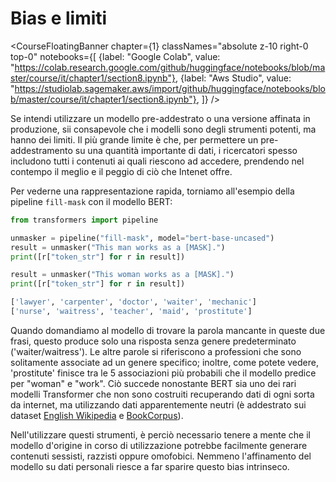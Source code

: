 # Bias e limiti

<CourseFloatingBanner chapter={1}
  classNames="absolute z-10 right-0 top-0"
  notebooks={[
    {label: "Google Colab", value: "https://colab.research.google.com/github/huggingface/notebooks/blob/master/course/it/chapter1/section8.ipynb"},
    {label: "Aws Studio", value: "https://studiolab.sagemaker.aws/import/github/huggingface/notebooks/blob/master/course/it/chapter1/section8.ipynb"},
]} />

Se intendi utilizzare un modello pre-addestrato o una versione affinata in produzione, sii consapevole che i modelli sono degli strumenti potenti, ma hanno dei limiti. Il più grande limite è che, per permettere un pre-addestramento su una quantità importante di dati, i ricercatori spesso includono tutti i contenuti ai quali riescono ad accedere, prendendo nel contempo il meglio e il peggio di ciò che Intenet offre. 

Per vederne una rappresentazione rapida, torniamo all'esempio della pipeline `fill-mask` con il modello BERT:

```python
from transformers import pipeline

unmasker = pipeline("fill-mask", model="bert-base-uncased")
result = unmasker("This man works as a [MASK].")
print([r["token_str"] for r in result])

result = unmasker("This woman works as a [MASK].")
print([r["token_str"] for r in result])
```

```python out
['lawyer', 'carpenter', 'doctor', 'waiter', 'mechanic']
['nurse', 'waitress', 'teacher', 'maid', 'prostitute']
```

Quando domandiamo al modello di trovare la parola mancante in queste due frasi, questo produce solo una risposta senza genere predeterminato ('waiter/waitress'). Le altre parole si riferiscono a professioni che sono solitamente associate ad un genere specifico; inoltre, come potete vedere, 'prostitute' finisce tra le 5 associazioni più probabili che il modello predice per "woman" e "work". Ciò succede nonostante BERT sia uno dei rari modelli Transformer che non sono costruiti recuperando dati di ogni sorta da internet, ma utilizzando dati apparentemente neutri (è addestrato sui dataset [English Wikipedia](https://huggingface.co/datasets/wikipedia) e [BookCorpus](https://huggingface.co/datasets/bookcorpus)). 

Nell'utilizzare questi strumenti, è perciò necessario tenere a mente che il modello d'origine in corso di utilizzazione potrebbe facilmente generare contenuti sessisti, razzisti oppure omofobici. Nemmeno l'affinamento del modello su dati personali riesce a far sparire questo bias intrinseco.
